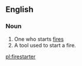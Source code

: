 ==English==

===Noun===
{{en-noun}}

#One who starts [[fire]]s
#A tool used to start a fire.

[[pl:firestarter]]